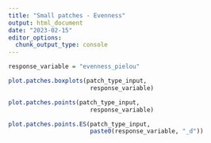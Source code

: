 ```yaml
---
title: "Small patches - Evenness"
output: html_document
date: "2023-02-15"
editor_options: 
  chunk_output_type: console
---
```


```r
response_variable = "evenness_pielou"
```

```r
plot.patches.boxplots(patch_type_input,
                       response_variable)

plot.patches.points(patch_type_input,
                       response_variable)

plot.patches.points.ES(patch_type_input,
                       paste0(response_variable, "_d"))
```
